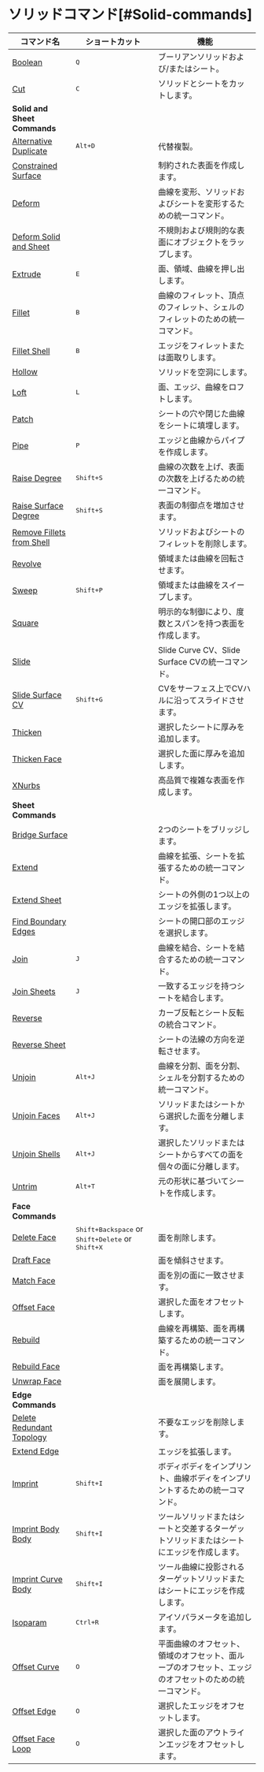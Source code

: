# ソリッドコマンド[#Solid-commands]

| コマンド名                                                 | ショートカット                      | 機能                                                                                      |
| ------------------------------------------------------------ | ---------------------------- | ---------------------------------------------------------------------------------------- |
| [Boolean](/solid/boolean)                                     | <kbd>Q</kbd>                 | ブーリアンソリッドおよび/またはシート。                                                |
| [Cut](/solid/cut)                                             | <kbd>C</kbd>                 | ソリッドとシートをカットします。                                                        |
| **Solid and Sheet Commands**                                 |                              |                                                                                          |
| [Alternative Duplicate](/solid/alternative-duplicate)         | <kbd>Alt+D</kbd>           | 代替複製。                                                                                |
| [Constrained Surface](/solid/constrained-surface)             |                              | 制約された表面を作成します。                                                            |
| [Deform](/solid/deform)                                      |                               | 曲線を変形、ソリッドおよびシートを変形するための統一コマンド。                         |
| [Deform Solid and Sheet](/solid/deform-solid-and-sheet)       |                               | 不規則および規則的な表面にオブジェクトをラップします。                                   |
| [Extrude](/solid/extrude)                                     | <kbd>E</kbd>                 | 面、領域、曲線を押し出します。                                                          |
| [Fillet](/solid/fillet)                                       | <kbd>B</kbd>                 | 曲線のフィレット、頂点のフィレット、シェルのフィレットのための統一コマンド。          |
| [Fillet Shell](/solid/fillet-shell)                           | <kbd>B</kbd>                 | エッジをフィレットまたは面取りします。                                                  |
| [Hollow](/solid/hollow)                                       |                              | ソリッドを空洞にします。                                                                 |
| [Loft](/solid/loft)                                           | <kbd>L</kbd>                 | 面、エッジ、曲線をロフトします。                                                          |
| [Patch](/solid/patch)                                         |                              | シートの穴や閉じた曲線をシートに填埋します。                                            |
| [Pipe](/solid/pipe)                                           | <kbd>P</kbd>                 | エッジと曲線からパイプを作成します。                                                    |
| [Raise Degree](/solid/raise-degree)                           | <kbd>Shift+S</kbd>         | 曲線の次数を上げ、表面の次数を上げるための統一コマンド。                               |
| [Raise Surface Degree](/solid/raise-surface-degree)           | <kbd>Shift+S</kbd>         | 表面の制御点を増加させます。                                                             |
| [Remove Fillets from Shell](/solid/remove-fillets-from-shell) |                              | ソリッドおよびシートのフィレットを削除します。                                          |
| [Revolve](/solid/revolve)                                     |                              | 領域または曲線を回転させます。                                                           |
| [Sweep](/solid/sweep)                                         | <kbd>Shift+P</kbd>         | 領域または曲線をスイープします。                                                         |
| [Square](/solid/square)                                       |                               | 明示的な制御により、度数とスパンを持つ表面を作成します。                                 |
| [Slide](/solid/slide)                                        |                               | Slide Curve CV、Slide Surface CVの統一コマンド。                                      |
| [Slide Surface CV](/solid/slide-surface-cv)                   | <kbd>Shift+G</kbd>           | CVをサーフェス上でCVハルに沿ってスライドさせます。                                       |
| [Thicken](/solid/thicken)                                     |                              | 選択したシートに厚みを追加します。                                                      |
| [Thicken Face](/solid/thicken-face)                           |                              | 選択した面に厚みを追加します。                                                          |
| [XNurbs](/solid/xnurbs)                                       |                               | 高品質で複雑な表面を作成します。                                                         |
| **Sheet Commands**                                           |                              |                                                                                          |
| [Bridge Surface](/solid/bridge-surface)                       |                              | 2つのシートをブリッジします。                                                            |
| [Extend](/solid/extend)                                       |                              | 曲線を拡張、シートを拡張するための統一コマンド。                                        |
| [Extend Sheet](/solid/extend-sheet)                           |                              | シートの外側の1つ以上のエッジを拡張します。                                             |
| [Find Boundary Edges](/solid/find-boundary-edges)             |                              | シートの開口部のエッジを選択します。                                                    |
| [Join](/solid/join)                                           | <kbd>J</kbd>                 | 曲線を結合、シートを結合するための統一コマンド。                                       |
| [Join Sheets](/solid/join-sheets)                             | <kbd>J</kbd>                 | 一致するエッジを持つシートを結合します。                                               |
| [Reverse](/solid/reverse)                                     |                              | カーブ反転とシート反転の統合コマンド。                                       |
| [Reverse Sheet](/solid/reverse-sheet)                         |                              | シートの法線の方向を逆転させます。                                                      |
| [Unjoin](/solid/unjoin)                                       | <kbd>Alt+J</kbd>           | 曲線を分割、面を分割、シェルを分割するための統一コマンド。                              |
| [Unjoin Faces](/solid/unjoin-faces)                           | <kbd>Alt+J</kbd>           | ソリッドまたはシートから選択した面を分離します。                                       |
| [Unjoin Shells](/solid/unjoin-shells)                         | <kbd>Alt+J</kbd>           | 選択したソリッドまたはシートからすべての面を個々の面に分離します。                    |
| [Untrim](/solid/untrim)                                       | <kbd>Alt+T</kbd>           | 元の形状に基づいてシートを作成します。                                                 |
| **Face Commands**                                            |                              |                                                                                          |
| [Delete Face](/solid/delete-face)                             |<kbd>Shift+Backspace</kbd> or <kbd>Shift+Delete</kbd> or <kbd>Shift+X</kbd> | 面を削除します。                                                                         |
| [Draft Face](/solid/draft-face)                               |                              | 面を傾斜させます。                                                                        |
| [Match Face](/solid/match-face)                               |                              | 面を別の面に一致させます。                                                                |
| [Offset Face](/solid/offset-face)                             |                              | 選択した面をオフセットします。                                                           |
| [Rebuild](/solid/rebuild)                                     |                              | 曲線を再構築、面を再構築するための統一コマンド。                                        |
| [Rebuild Face](/solid/rebuild-face)                           |                              | 面を再構築します。                                                                        |
| [Unwrap Face](/solid/unwrap-face)                             |                              | 面を展開します。                                                                          |
| **Edge Commands**                                            |                              |                                                                                          |
| [Delete Redundant Topology](/solid/delete-redundant-topology) |                              | 不要なエッジを削除します。                                                                |
| [Extend Edge](/solid/extend-edge)                             |                              | エッジを拡張します。                                                                      |
| [Imprint](/solid/imprint)                                     | <kbd>Shift+I</kbd>         | ボディボディをインプリント、曲線ボディをインプリントするための統一コマンド。            |
| [Imprint Body Body](/solid/imprint-body-body)                 | <kbd>Shift+I</kbd>         | ツールソリッドまたはシートと交差するターゲットソリッドまたはシートにエッジを作成します。|
| [Imprint Curve Body](/solid/imprint-curve-body)               | <kbd>Shift+I</kbd>         | ツール曲線に投影されるターゲットソリッドまたはシートにエッジを作成します。             |
| [Isoparam](/solid/isoparam)                                   | <kbd>Ctrl+R</kbd>          | アイソパラメータを追加します。                                                           |
| [Offset Curve](/solid/offset-curve)                           | <kbd>O</kbd>                 | 平面曲線のオフセット、領域のオフセット、面ループのオフセット、エッジのオフセットのための統一コマンド。 |
| [Offset Edge](/solid/offset-edge)                             | <kbd>O</kbd>                 | 選択したエッジをオフセットします。                                                       |
| [Offset Face Loop](/solid/offset-face-loop)                   | <kbd>O</kbd>                 | 選択した面のアウトラインエッジをオフセットします。                                      |
